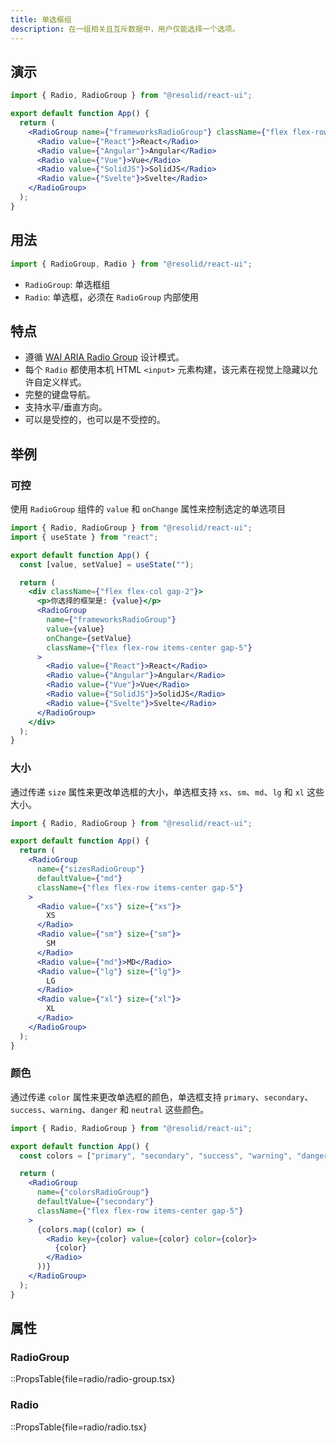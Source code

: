 ```yaml
---
title: 单选框组
description: 在一组相关且互斥数据中，用户仅能选择一个选项。
---
```


## 演示

```jsx demo online=RadioGroup
import { Radio, RadioGroup } from "@resolid/react-ui";

export default function App() {
  return (
    <RadioGroup name={"frameworksRadioGroup"} className={"flex flex-row items-center gap-5"}>
      <Radio value={"React"}>React</Radio>
      <Radio value={"Angular"}>Angular</Radio>
      <Radio value={"Vue"}>Vue</Radio>
      <Radio value={"SolidJS"}>SolidJS</Radio>
      <Radio value={"Svelte"}>Svelte</Radio>
    </RadioGroup>
  );
}
```

## 用法

```js
import { RadioGroup, Radio } from "@resolid/react-ui";
```

- `RadioGroup`: 单选框组
- `Radio`: 单选框，必须在 `RadioGroup` 内部使用

## 特点

- 遵循 [WAI ARIA Radio Group](https://www.w3.org/WAI/ARIA/apg/patterns/radiobutton/) 设计模式。
- 每个 `Radio` 都使用本机 HTML `<input>` 元素构建，该元素在视觉上隐藏以允许自定义样式。
- 完整的键盘导航。
- 支持水平/垂直方向。
- 可以是受控的，也可以是不受控的。

## 举例

### 可控

使用 `RadioGroup` 组件的 `value` 和 `onChange` 属性来控制选定的单选项目

```jsx demo
import { Radio, RadioGroup } from "@resolid/react-ui";
import { useState } from "react";

export default function App() {
  const [value, setValue] = useState("");

  return (
    <div className={"flex flex-col gap-2"}>
      <p>你选择的框架是: {value}</p>
      <RadioGroup
        name={"frameworksRadioGroup"}
        value={value}
        onChange={setValue}
        className={"flex flex-row items-center gap-5"}
      >
        <Radio value={"React"}>React</Radio>
        <Radio value={"Angular"}>Angular</Radio>
        <Radio value={"Vue"}>Vue</Radio>
        <Radio value={"SolidJS"}>SolidJS</Radio>
        <Radio value={"Svelte"}>Svelte</Radio>
      </RadioGroup>
    </div>
  );
}
```

### 大小

通过传递 `size` 属性来更改单选框的大小，单选框支持 `xs`、`sm`、`md`、`lg` 和 `xl` 这些大小。

```jsx demo
import { Radio, RadioGroup } from "@resolid/react-ui";

export default function App() {
  return (
    <RadioGroup
      name={"sizesRadioGroup"}
      defaultValue={"md"}
      className={"flex flex-row items-center gap-5"}
    >
      <Radio value={"xs"} size={"xs"}>
        XS
      </Radio>
      <Radio value={"sm"} size={"sm"}>
        SM
      </Radio>
      <Radio value={"md"}>MD</Radio>
      <Radio value={"lg"} size={"lg"}>
        LG
      </Radio>
      <Radio value={"xl"} size={"xl"}>
        XL
      </Radio>
    </RadioGroup>
  );
}
```

### 颜色

通过传递 `color` 属性来更改单选框的颜色，单选框支持 `primary`、`secondary`、`success`、`warning`、`danger` 和 `neutral` 这些颜色。

```jsx demo
import { Radio, RadioGroup } from "@resolid/react-ui";

export default function App() {
  const colors = ["primary", "secondary", "success", "warning", "danger", "neutral"];

  return (
    <RadioGroup
      name={"colorsRadioGroup"}
      defaultValue={"secondary"}
      className={"flex flex-row items-center gap-5"}
    >
      {colors.map((color) => (
        <Radio key={color} value={color} color={color}>
          {color}
        </Radio>
      ))}
    </RadioGroup>
  );
}
```

## 属性

### RadioGroup

::PropsTable{file=radio/radio-group.tsx}

### Radio

::PropsTable{file=radio/radio.tsx}
